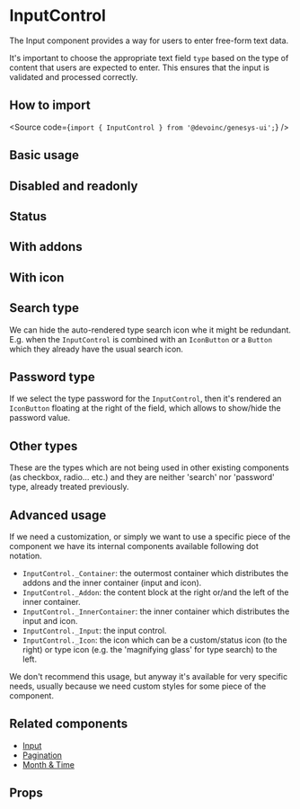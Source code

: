 

<Meta of={Stories} />

# InputControl

The Input component provides a way for users to enter free-form text data.

It's important to choose the appropriate text field `type` based on the type of
content that users are expected to enter.
This ensures that the input is validated and processed correctly.

## How to import

<Source code={`import { InputControl } from '@devoinc/genesys-ui';`} />

## Basic usage

<Canvas of={Stories.Playground} />

## Disabled and readonly

<Canvas of={Stories.DisabledAndReadonly} />

## Status

<Canvas of={Stories.Status} />

## With addons

<Canvas of={Stories.WithAddons} />

## With icon

<Canvas of={Stories.WithIcon} />

## Search type

We can hide the auto-rendered type search icon whe it might be redundant. E.g.
when the `InputControl` is combined with an `IconButton` or a `Button` which
they already have the usual search icon.

<Canvas sourceState="shown" of={Stories.SearchType} />

## Password type

If we select the type password for the `InputControl`, then it's rendered an `IconButton`
floating at the right of the field, which allows to show/hide the password value.

<Canvas sourceState="shown" of={Stories.PasswordType} />

## Other types

These are the types which are not being used in other existing components (as checkbox, radio... etc.)
and they are neither 'search' nor 'password' type, already treated previously.

<Canvas of={Stories.Types} />

## Advanced usage

If we need a customization, or simply we want to use a specific piece of the
component we have its internal components available following dot notation.

- `InputControl._Container`: the outermost container which distributes the
  addons and the inner container (input and icon).
- `InputControl._Addon`: the content block at the right or/and the left of the
  inner container.
- `InputControl._InnerContainer`: the inner container which distributes the
  input and icon.
- `InputControl._Input`: the input control.
- `InputControl._Icon`: the icon which can be a custom/status icon (to the
  right) or type icon (e.g. the 'magnifying glass' for type search) to the left.

We don't recommend this usage, but anyway it's available for very specific
needs, usually because we need custom styles for some piece of the component.

<Canvas sourceState="shown" of={Stories.AdvancedUsage} />

## Related components

- [Input](?path=/docs/components-form-input--overfiew)
- [Pagination](?path=/docs/components-navigation-pagination--overfiew)
- [Month & Time](?path=/docs/components-datetime-datetimerange--overfiew)

## Props

<ArgTypes of={Stories} />
